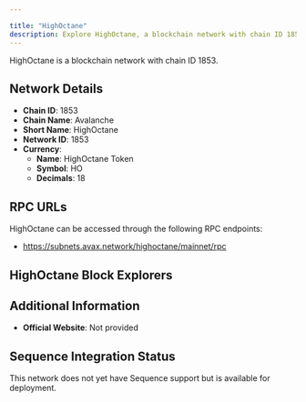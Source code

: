 ```yaml
---

title: "HighOctane"
description: Explore HighOctane, a blockchain network with chain ID 1853. Learn about its native currency, HighOctane Token, and how to interact with the network.
---
```




HighOctane is a blockchain network with chain ID 1853.

## Network Details

- **Chain ID**: 1853
- **Chain Name**: Avalanche
- **Short Name**: HighOctane
- **Network ID**: 1853
- **Currency**: 
  - **Name**: HighOctane Token
  - **Symbol**: HO
  - **Decimals**: 18

## RPC URLs

HighOctane can be accessed through the following RPC endpoints:

- https://subnets.avax.network/highoctane/mainnet/rpc

## HighOctane Block Explorers



## Additional Information

- **Official Website**: Not provided

## Sequence Integration Status

This network does not yet have Sequence support but is available for deployment.
